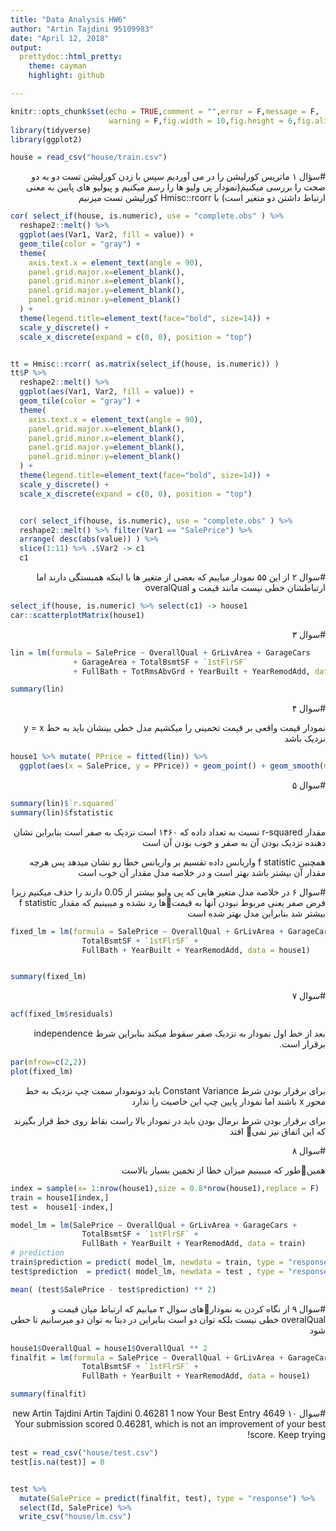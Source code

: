 ```yaml
---
title: "Data Analysis HW6"
author: "Artin Tajdini 95109983"
date: "April 12, 2018"
output: 
  prettydoc::html_pretty:
    theme: cayman
    highlight: github

---
```


```r
knitr::opts_chunk$set(echo = TRUE,comment = "",error = F,message = F,
                      warning = F,fig.width = 10,fig.height = 6,fig.align = "center")
library(tidyverse)
library(ggplot2)

house = read_csv("house/train.csv")

```

<div dir="RTL">
#سؤال ۱
ماتریس کورلیشن را در می آوردیم سپس با زدن کورلیشن تست دو به دو صحت را بررسی میکنیم(نمودار پی ولیو ها را رسم میکنیم و پیولیو های پایین به معنی ارتباط داشتن دو متغیر است)
با Hmisc::rcorr کورلیشن تست میزنیم
</div>

```r
cor( select_if(house, is.numeric), use = "complete.obs" ) %>% 
  reshape2::melt() %>% 
  ggplot(aes(Var1, Var2, fill = value)) +
  geom_tile(color = "gray") +
  theme(
    axis.text.x = element_text(angle = 90),
    panel.grid.major.x=element_blank(),
    panel.grid.minor.x=element_blank(), 
    panel.grid.major.y=element_blank(), 
    panel.grid.minor.y=element_blank()
  ) +
  theme(legend.title=element_text(face="bold", size=14)) +
  scale_y_discrete() +
  scale_x_discrete(expand = c(0, 0), position = "top")


tt = Hmisc::rcorr( as.matrix(select_if(house, is.numeric)) )
tt$P %>% 
  reshape2::melt() %>% 
  ggplot(aes(Var1, Var2, fill = value)) +
  geom_tile(color = "gray") +
  theme(
    axis.text.x = element_text(angle = 90),
    panel.grid.major.x=element_blank(),
    panel.grid.minor.x=element_blank(), 
    panel.grid.major.y=element_blank(), 
    panel.grid.minor.y=element_blank()
  ) +
  theme(legend.title=element_text(face="bold", size=14)) +
  scale_y_discrete() +
  scale_x_discrete(expand = c(0, 0), position = "top")


  cor( select_if(house, is.numeric), use = "complete.obs" ) %>% 
  reshape2::melt() %>% filter(Var1 == "SalePrice") %>% 
  arrange( desc(abs(value)) ) %>%
  slice(1:11) %>% .$Var2 -> c1
  c1

```

<div dir="RTL">
#سوال ۲
از این ۵۵ نمودار میابیم که بعضی از متغیر ها با اینکه همبستگی دارند اما ارتباطشان خطی نیست مانند قیمت و overalQual
</div>

```r
select_if(house, is.numeric) %>% select(c1) -> house1
car::scatterplotMatrix(house1)
```

<div dir="RTL">
#سوال ۳
</div>

```r
lin = lm(formula = SalePrice ~ OverallQual + GrLivArea + GarageCars 
              + GarageArea + TotalBsmtSF + `1stFlrSF` 
              + FullBath + TotRmsAbvGrd + YearBuilt + YearRemodAdd, data = house1)

summary(lin)

```

<div dir="RTL">
#سوال ۴

نمودار قیمت واقعی بر قیمت تخمینی را میکشیم مدل خطی بینشان باید به خط 
y = x 
نزدیک باشد
</div>

```r
house1 %>% mutate( PPrice = fitted(lin)) %>% 
  ggplot(aes(x = SalePrice, y = PPrice)) + geom_point() + geom_smooth(method = "lm", se = F) + geom_abline(slope = 1, intercept = 0, color = "red")

```

<div dir="RTL">
#سوال ۵
</div>

```r
summary(lin)$`r.squared`
summary(lin)$fstatistic

```

<div dir="RTL">
مقدار
r-squared
نسبت به تعداد داده که ۱۴۶۰ است نزدیک به صفر است بنابراین نشان دهنده نزدیک بودن آن به صفر و خوب بودن آن است

همچنین
f statistic
واریانس داده تقسیم بر واریانس خطا رو نشان میدهد پس هرچه مقدار آن بیشتر باشد بهتر است و در خلاصه مدل مقدار آن خوب است

</div>



<div dir="RTL">
#سوال ۶
در خلاصه مدل متغیر هایی که پی ولیو بیشتر از 0.05 دارند را حذف میکنیم زیرا فرض صفر یعنی مربوط نبودن آنها به قیمتها رد نشده و میبینیم که مقدار 
f statistic
بیشتر شد بنابراین مدل بهتر شده است
</div>

```r
fixed_lm = lm(formula = SalePrice ~ OverallQual + GrLivArea + GarageCars +
                TotalBsmtSF + `1stFlrSF` +
                FullBath + YearBuilt + YearRemodAdd, data = house1)


summary(fixed_lm)

```


<div dir="RTL">
#سوال ۷
</div>

```r
acf(fixed_lm$residuals)
```

<div dir="RTL">
بعد از خط اول نمودار به نزدیک صفر سقوط میکند بنابراین شرط independence
برقرار است.
</div>

```r
par(mfrow=c(2,2))
plot(fixed_lm)
```

<div dir="RTL">
برای برقرار بودن شرط 
Constant Variance
باید دونمودار سمت چپ نزدیک به خط محور x باشند اما نمودار پایین چپ این خاصیت را ندارد

برای برقرار بودن شرط نرمال بودن باید در نمودار بالا راست نقاط روی خط قرار بگیرند که این اتفاق نیز نمی افتد
</div>


<div dir="RTL">
#سوال ۸

همینطور که میبینیم میزان خطا از تخمین بسیار بالاست
</div>

```r
index = sample(x= 1:nrow(house1),size = 0.8*nrow(house1),replace = F)
train = house1[index,] 
test =  house1[-index,]

model_lm = lm(SalePrice ~ OverallQual + GrLivArea + GarageCars +
                TotalBsmtSF + `1stFlrSF` +
                FullBath + YearBuilt + YearRemodAdd, data = train)
# prediction
train$prediction = predict( model_lm, newdata = train, type = "response" )
test$prediction  = predict( model_lm, newdata = test , type = "response" )

mean( (test$SalePrice - test$prediction) ** 2)

```

<div dir="RTL">
#سوال ۹
از نگاه کردن به نمودارهای سوال ۲ میابیم که ارتباط میان قیمت و overalQual خطی نیست
بلکه توان دو است بنابراین در دیتا به توان دو میرسانیم تا خطی شود
</div>

```r
house1$OverallQual = house1$OverallQual ** 2
finalfit = lm(formula = SalePrice ~ OverallQual + GrLivArea + GarageCars +
                TotalBsmtSF + `1stFlrSF` +
                FullBath + YearBuilt + YearRemodAdd, data = house1)

summary(finalfit)

```

<div dir="RTL">
#سوال ۱۰
4649
new
Artin Tajdini
Artin Tajdini
0.46281
1
now
Your Best Entry 
Your submission scored 0.46281, which is not an improvement of your best score. Keep trying!
</div>

```r
test = read_csv("house/test.csv")
test[is.na(test)] = 0


test %>% 
  mutate(SalePrice = predict(finalfit, test), type = "response") %>% 
  select(Id, SalePrice) %>% 
  write_csv("house/lm.csv")

```